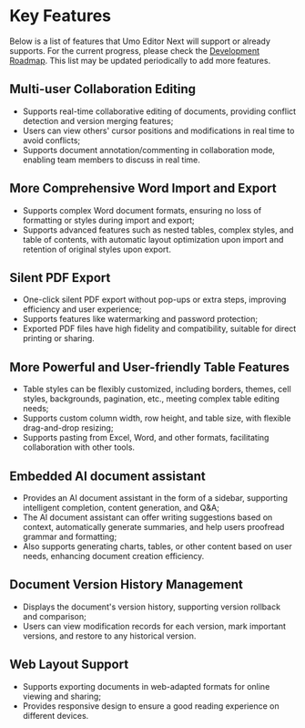 # Key Features

Below is a list of features that Umo Editor Next will support or already supports. For the current progress, please check the [Development Roadmap](./roadmap). This list may be updated periodically to add more features.

## Multi-user Collaboration Editing

- Supports real-time collaborative editing of documents, providing conflict detection and version merging features;
- Users can view others' cursor positions and modifications in real time to avoid conflicts;
- Supports document annotation/commenting in collaboration mode, enabling team members to discuss in real time.

## More Comprehensive Word Import and Export

- Supports complex Word document formats, ensuring no loss of formatting or styles during import and export;
- Supports advanced features such as nested tables, complex styles, and table of contents, with automatic layout optimization upon import and retention of original styles upon export.

## Silent PDF Export

- One-click silent PDF export without pop-ups or extra steps, improving efficiency and user experience;
- Supports features like watermarking and password protection;
- Exported PDF files have high fidelity and compatibility, suitable for direct printing or sharing.

## More Powerful and User-friendly Table Features

- Table styles can be flexibly customized, including borders, themes, cell styles, backgrounds, pagination, etc., meeting complex table editing needs;
- Supports custom column width, row height, and table size, with flexible drag-and-drop resizing;
- Supports pasting from Excel, Word, and other formats, facilitating collaboration with other tools.

## Embedded AI document assistant

- Provides an AI document assistant in the form of a sidebar, supporting intelligent completion, content generation, and Q&A;
- The AI document assistant can offer writing suggestions based on context, automatically generate summaries, and help users proofread grammar and formatting;
- Also supports generating charts, tables, or other content based on user needs, enhancing document creation efficiency.

## Document Version History Management

- Displays the document's version history, supporting version rollback and comparison;
- Users can view modification records for each version, mark important versions, and restore to any historical version.

## Web Layout Support

- Supports exporting documents in web-adapted formats for online viewing and sharing;
- Provides responsive design to ensure a good reading experience on different devices.